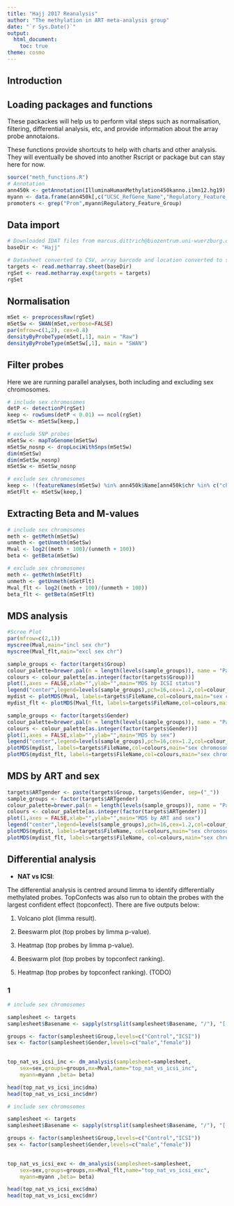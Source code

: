 ```yaml
---
title: "Hajj 2017 Reanalysis"
author: "The methylation in ART meta-analysis group"
date: "`r Sys.Date()`"
output:
  html_document:
    toc: true
theme: cosmo
---
```


## Introduction


## Loading packages and functions

These packackes will help us to perform vital steps such as normalisation, filtering, 
differential analysis, etc, and provide information about the array probe annotaions.

These functions provide shortcuts to help with charts and other analysis. They will
eventually be shoved into another Rscript or package but can stay here for now.
```r
source("meth_functions.R")
# Annotation
ann450k <- getAnnotation(IlluminaHumanMethylation450kanno.ilmn12.hg19)
myann <- data.frame(ann450k[,c("UCSC_RefGene_Name","Regulatory_Feature_Group")])
promoters <- grep("Prom",myann$Regulatory_Feature_Group)
```

## Data import


```r

# Downloaded IDAT files from marcus.dittrich@biozentrum.uni-wuerzburg.de 
baseDir <- "Hajj"

# Datasheet converted to CSV, array barcode and location converted to sentrix ID and position, respectively
targets <- read.metharray.sheet(baseDir)
rgSet <- read.metharray.exp(targets = targets)
rgSet

```


## Normalisation

```r
mSet <- preprocessRaw(rgSet)
mSetSw <- SWAN(mSet,verbose=FALSE)
par(mfrow=c(1,2), cex=0.8)
densityByProbeType(mSet[,1], main = "Raw")
densityByProbeType(mSetSw[,1], main = "SWAN")

```

## Filter probes

Here we are running parallel analyses, both including and excluding sex chromosomes.

```r
# include sex chromosomes
detP <- detectionP(rgSet)
keep <- rowSums(detP < 0.01) == ncol(rgSet)
mSetSw <- mSetSw[keep,]

# exclude SNP probes
mSetSw <- mapToGenome(mSetSw)
mSetSw_nosnp <- dropLociWithSnps(mSetSw)
dim(mSetSw)
dim(mSetSw_nosnp)
mSetSw <- mSetSw_nosnp

# exclude sex chromosomes
keep <- !(featureNames(mSetSw) %in% ann450k$Name[ann450k$chr %in% c("chrX","chrY")])
mSetFlt <- mSetSw[keep,]
```

## Extracting Beta and M-values

```r
# include sex chromosomes
meth <- getMeth(mSetSw)
unmeth <- getUnmeth(mSetSw)
Mval <- log2((meth + 100)/(unmeth + 100))
beta <- getBeta(mSetSw)

# exclude sex chromosomes
meth <- getMeth(mSetFlt)
unmeth <- getUnmeth(mSetFlt)
Mval_flt <- log2((meth + 100)/(unmeth + 100))
beta_flt <- getBeta(mSetFlt)

```



## MDS analysis


```r
#Scree Plot
par(mfrow=c(2,1))  
myscree(Mval,main="incl sex chr")
myscree(Mval_flt,main="excl sex chr")

```


```r
sample_groups <- factor(targets$Group)
colour_palette=brewer.pal(n = length(levels(sample_groups)), name = "Paired")
colours <- colour_palette[as.integer(factor(targets$Group))]
plot(1,axes = FALSE,xlab="",ylab="",main="MDS by ICSI status")
legend("center",legend=levels(sample_groups),pch=16,cex=1.2,col=colour_palette)
mydist <- plotMDS(Mval, labels=targets$FileName,col=colours,main="sex chromosomes included")
mydist_flt <- plotMDS(Mval_flt, labels=targets$FileName,col=colours,main="sex chromosomes excluded")
```

```r
sample_groups <- factor(targets$Gender)
colour_palette=brewer.pal(n = length(levels(sample_groups)), name = "Paired")
colours <- colour_palette[as.integer(factor(targets$Gender))]
plot(1,axes = FALSE,xlab="",ylab="",main="MDS by sex")
legend("center",legend=levels(sample_groups),pch=16,cex=1.2,col=colour_palette)
plotMDS(mydist, labels=targets$FileName,col=colours,main="sex chromosomes included")
plotMDS(mydist_flt, labels=targets$FileName,col=colours,main="sex chromosomes excluded")
```


## MDS by ART and sex
```r
targets$ARTgender <- paste(targets$Group, targets$Gender, sep=("_"))
sample_groups <- factor(targets$ARTgender)
colour_palette=brewer.pal(n = length(levels(sample_groups)), name = "Paired")
colours <- colour_palette[as.integer(factor(targets$ARTgender))]
plot(1,axes = FALSE,xlab="",ylab="",main="MDS by ART and sex")
legend("center",legend=levels(sample_groups),pch=16,cex=1.2,col=colour_palette)
plotMDS(mydist, labels=targets$FileName, col=colours,main="sex chromosomes included")
plotMDS(mydist_flt, labels=targets$FileName, col=colours,main="sex chromosomes excluded")
```

## Differential analysis

* __NAT vs ICSI__: 



The differential analysis is centred around limma to identify differentially methylated probes. 
TopConfects was also run to obtain the probes with the largest confident effect (topconfect).
There are five outputs below:

1. Volcano plot (limma result).

2. Beeswarm plot (top probes by limma p-value).

3. Heatmap (top probes by limma p-value).

4. Beeswarm plot (top probes by topconfect ranking).

5. Heatmap (top probes by topconfect ranking). (TODO)

### 1

```r
# include sex chromosomes

samplesheet <- targets
samplesheet$Basename <- sapply(strsplit(samplesheet$Basename, "/"), "[[", 3)

groups <- factor(samplesheet$Group,levels=c("Control","ICSI"))
sex <- factor(samplesheet$Gender,levels=c("male","female"))

    
top_nat_vs_icsi_inc <- dm_analysis(samplesheet=samplesheet,
    sex=sex,groups=groups,mx=Mval,name="top_nat_vs_icsi_inc",
    myann=myann ,beta= beta)

head(top_nat_vs_icsi_inc$dma)
head(top_nat_vs_icsi_inc$dmr)
```

```r
# include sex chromosomes

samplesheet <- targets
samplesheet$Basename <- sapply(strsplit(samplesheet$Basename, "/"), "[[", 3)

groups <- factor(samplesheet$Group,levels=c("Control","ICSI"))
sex <- factor(samplesheet$Gender,levels=c("male","female"))

    
top_nat_vs_icsi_exc <- dm_analysis(samplesheet=samplesheet,
    sex=sex,groups=groups,mx=Mval_flt,name="top_nat_vs_icsi_exc",
    myann=myann ,beta= beta)

head(top_nat_vs_icsi_exc$dma)
head(top_nat_vs_icsi_exc$dmr)
```


